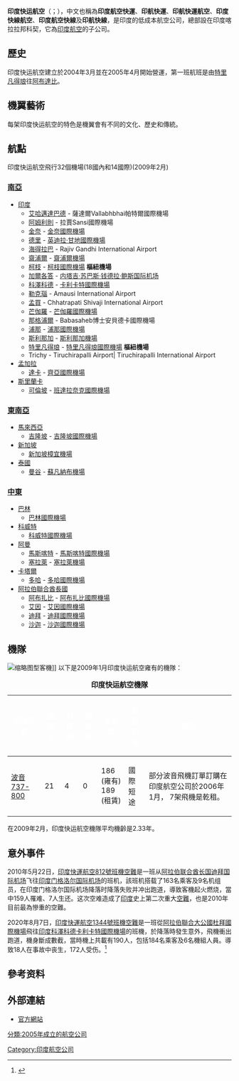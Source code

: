 {{Infobox airline
| airline = 印度快運航空
| nativename = {{lang|hi|एअर इंडिया एक्स्प्रेस}}<br>{{lang|en|Air India Express}}
| image = Air India Express Logo.svg
| image_size = 280px
| IATA = IX
| ICAO = AXB
| callsign = EXPRESS INDIA
| founded ={{start date and age| 2005|4|df=yes}}
| hubs = {{flagicon|IND}}[[柯钦国际机场|柯钦国际机场]]<br>{{flagicon|IND}}[[特里凡得琅国际机场|特里凡得琅国际机场]]
| parent = [[印度航空|印度航空]]
| headquarters = {{IND}} [[孟買|孟買]]
| website = [https://www.airindiaexpress.in/ www.airindiaexpress.in]
}}
'''印度快运航空'''（{{lang-hi|एअर इंडिया एक्स्प्रेस}}；{{lang-en|Air India Express}}），中文也稱為'''印度航空快運'''、'''印航快運'''、'''印航快運航空'''、'''印度快線航空'''、'''印度航空快線'''及'''印航快線'''，是印度的低成本航空公司，總部設在印度喀拉拉邦科契，它為[[印度航空|印度航空]]的子公司。

== 歷史 ==
印度快运航空建立於2004年3月並在2005年4月開始營運，第一班航班是由[[特里凡得琅|特里凡得琅]]往[[阿布達比|阿布達比]]。
== 機翼藝術 ==
每架印度快运航空的特色是機翼會有不同的文化、歷史和傳統。
== 航點 ==
印度快运航空飛行32個機場(18國內和14國際)(2009年2月)
===[[南亞|南亞]]===
* [[印度|印度]]
**[[艾哈邁達巴德|艾哈邁達巴德]] - 薩達爾Vallabhbhai帕特爾國際機場
**[[阿姆利則|阿姆利則]] - 拉賈Sansi國際機場
**[[金奈|金奈]] - [[金奈國際機場|金奈國際機場]] 
**[[德里|德里]] - [[英迪拉·甘地國際機場|英迪拉·甘地國際機場]] 
**[[海得拉巴_(印度)|海得拉巴]] - Rajiv Gandhi International Airport
**[[齋浦爾|齋浦爾]] - [[齋浦爾機場|齋浦爾機場]]
**[[柯枝|柯枝]] - [[柯枝國際機場|柯枝國際機場]] '''樞紐機場'''
**[[加爾各答|加爾各答]] - [[内塔吉·苏巴斯·钱德拉·鲍斯国际机场|内塔吉·苏巴斯·钱德拉·鲍斯国际机场]]
**[[科澤科德|科澤科德]] - [[卡利卡特國際機場|卡利卡特國際機場]]
**[[勒克瑙|勒克瑙]] - Amausi International Airport
**[[孟買|孟買]] - Chhatrapati Shivaji International Airport
**[[芒伽羅|芒伽羅]] - [[芒伽羅國際機場|芒伽羅國際機場]]
**[[那格浦爾|那格浦爾]] - Babasaheb博士安貝德卡國際機場
**[[浦那|浦那]] - [[浦那國際機場|浦那國際機場]]
**[[斯利那加|斯利那加]] - [[斯利那加機場|斯利那加機場]] 
**[[特里凡得琅|特里凡得琅]] - [[特里凡得琅國際機場|特里凡得琅國際機場]] '''樞紐機場'''
**Trichy - Tiruchirapalli Airport| Tiruchirapalli International Airport
* [[孟加拉|孟加拉]]
**[[達卡|達卡]] - [[齊亞國際機場|齊亞國際機場]]
* [[斯里蘭卡|斯里蘭卡]]
**[[可倫坡|可倫坡]] - [[班達拉奈克國際機場|班達拉奈克國際機場]]

===[[東南亞|東南亞]]===
* [[馬來西亞|馬來西亞]]
**[[吉隆坡|吉隆坡]] - [[吉隆坡國際機場|吉隆坡國際機場]]
* [[新加坡|新加坡]]
**[[新加坡樟宜機場|新加坡樟宜機場]]
* [[泰國|泰國]]
**[[曼谷|曼谷]] - [[蘇凡納布機場|蘇凡納布機場]]

===[[中東|中東]]=== 
* [[巴林|巴林]]
**[[巴林國際機場|巴林國際機場]]
* [[科威特|科威特]]
**[[科威特國際機場|科威特國際機場]]
* [[阿曼|阿曼]]
**[[馬斯喀特|馬斯喀特]] - [[馬斯喀特國際機場|馬斯喀特國際機場]]
**[[塞拉萊|塞拉萊]] - [[塞拉萊機場|塞拉萊機場]]
* [[卡塔爾|卡塔爾]]
**[[多哈|多哈]] - [[多哈國際機場|多哈國際機場]]
* [[阿拉伯聯合酋長國|阿拉伯聯合酋長國]]
**[[阿布扎比|阿布扎比]] - [[阿布扎比國際機場|阿布扎比國際機場]]
**[[艾因|艾因]] - [[艾因國際機場|艾因國際機場]]
**[[迪拜|迪拜]] - [[迪拜國際機場|迪拜國際機場]]
**[[沙迦|沙迦]] - [[沙迦國際機場|沙迦國際機場]]

== 機隊 ==
[[File:Air_India_Express_VT-AXZ_right_MRD.jpg|缩略图]]型客機]]
以下是2009年1月印度快运航空雍有的機隊：
<center>
{| class="toccolours" border="1" cellpadding="3" style="border-collapse:collapse"
|+ '''印度快运航空機隊'''
|- bgcolor=Red
!<font color=white>飛機型號
!<font color=white>服務中
!<font color=white>訂購中
!<font color=white>選擇中
!<font color=white>載客量
!<font color=white>飛行航線
!<font color=white>備註 
|-
|[[波音737|波音737-800]]
|21
|4
|0
|186 (雍有)<br> 189 (租賃)
|國際短途
|部分波音飛機訂單訂購在印度航空公司於2006年1月， 7架飛機是乾租。
|}
</center>
在2009年2月，印度快运航空機隊平均機齡是2.33年。

== 意外事件 ==
2010年5月22日，[[印度快運航空812號班機空難|印度快運航空812號班機空難]]是一班从[[阿拉伯联合酋长国|阿拉伯联合酋长国]][[迪拜国际机场|迪拜国际机场]]飞往[[印度|印度]][[门格洛尔国际机场|门格洛尔国际机场]]的班机，該班机搭载了163名乘客及9名机组员，在印度门格洛尔国际机场降落时降落失败并冲出跑道，導致客機起火燃烧，當中159人罹难、7人生还。这次空难造成了[[印度|印度]]史上第二次重大[[空難|空難]]，也是2010年目前最為慘重的空難。

2020年8月7日，[[印度快運航空1344號班機空難|印度快運航空1344號班機空難]]是一班從[[阿拉伯聯合大公國|阿拉伯聯合大公國]][[杜拜國際機場|杜拜國際機場]]飛往[[印度|印度]][[科澤科德|科澤科德]][[科澤科德國際機場|卡利卡特國際機場]]的班機，於降落時發生意外，飛機衝出跑道，機身斷成數截，當時機上共載有190人，包括184名乘客及6名機組人員。導致18人在事故中丧生，172人受伤。<ref>{{Cite web |url=http://blog.airindiaexpress.in/ix-1344-incident-at-kozhikode-updates/ |title=存档副本 |access-date=2020-08-10 |archive-date=2020-08-12 |archive-url=https://web.archive.org/web/20200812012737/http://blog.airindiaexpress.in/ix-1344-incident-at-kozhikode-updates/ |dead-url=no }}</ref>

==參考资料==
{{reflist}}

== 外部連結 ==
*[http://www.airindiaexpress.in/ 官方網站] {{Wayback|url=http://www.airindiaexpress.in/ |date=20210111185254 }}{{en}}

[[Category:印度航空公司|Category:印度航空公司]]
[[分類:2005年成立的航空公司|分類:2005年成立的航空公司]]